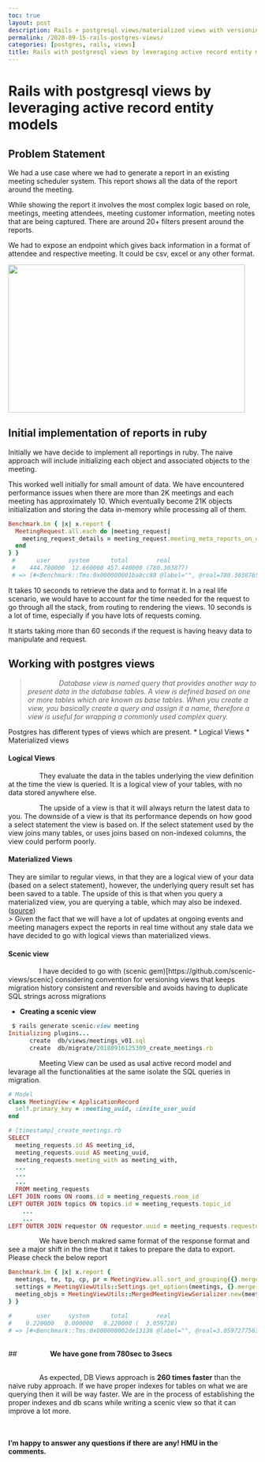 ```yaml
---
toc: true
layout: post
description: Rails + postgresql views/materialized views with versioning and usages
permalink: /2020-09-15-rails-postgres-views/
categories: [postgres, rails, views]
title: Rails with postgresql views by leveraging active record entity models
---
```

# Rails with postgresql views by leveraging active record entity models

## Problem Statement

We had a use case where we had to generate a report in an existing meeting scheduler system. This report shows all the data of the report around the meeting. 

While showing the report it involves the most complex logic based on role, meetings, meeting attendees, meeting customer information, meeting notes that are being captured. There are around 20+ filters present around the reports. 

We had to expose an endpoint which gives back information in a format of attendee and respective meeting. It could be csv, excel or any other format. 

<img src = "../images/rails_db_views/db_views_schema.png" height="300px" width="480px"/>

## Initial implementation of reports in ruby

Initially we have decide to implement all reportings in ruby. The naive approach will include initializing each object and associated objects to the meeting. 

This worked well initially for small amount of data. We have encountered performance issues when there are more than 2K meetings and each meeting has approximately 10. Which eventually become 21K objects initialization and storing the data in-memory while processing all of them. 

```ruby
Benchmark.bm { |x| x.report {
  MeetingRequest.all.each do |meeting_request|
    meeting_request_details = meeting_request.meeting_meta_reports_on_demand(mm_role_uuid, [], ' || ', {template_mode: "separated"})
  end
} }
 #      user     system      total        real
 #    444.780000  12.660000 457.440000 (780.303877)
 # => [#<Benchmark::Tms:0x000000001ba8cc88 @label="", @real=780.3038765005767, @cstime=0.0, @cutime=0.0, @stime=12.66, @utime=444.78000000000003, @total=457.44000000000005>]
```

It takes 10 seconds to retrieve the data and to format it. In a real life scenario, we would have to account for the time needed for the request to go through all the stack, from routing to rendering the views. 10 seconds is a lot of time, especially if you have lots of requests coming.

It starts taking more than 60 seconds if the request is having heavy data to manipulate and request.

## Working with postgres views


> *&nbsp;&nbsp;&nbsp;&nbsp;&nbsp;&nbsp;&nbsp;&nbsp;&nbsp;&nbsp;&nbsp;&nbsp;&nbsp;&nbsp;&nbsp;&nbsp;Database view is named query that provides another way to present data in the database tables. A view is defined based on one or more tables which are known as base tables. When you create a view, you basically create a query and assign it a name, therefore a view is useful for wrapping a commonly used complex query.*

Postgres has different types of views which are present.
* Logical Views
* Materialized views 


#### **Logical Views**

&nbsp;&nbsp;&nbsp;&nbsp;&nbsp;&nbsp;&nbsp;&nbsp;&nbsp;&nbsp;&nbsp;&nbsp;&nbsp;&nbsp;&nbsp;&nbsp;They evaluate the data in the tables underlying the view definition at the time the view is queried. It is a logical view of your tables, with no data stored anywhere else.

&nbsp;&nbsp;&nbsp;&nbsp;&nbsp;&nbsp;&nbsp;&nbsp;&nbsp;&nbsp;&nbsp;&nbsp;&nbsp;&nbsp;&nbsp;&nbsp;The upside of a view is that it will always return the latest data to you. The downside of a view is that its performance depends on how good a select statement the view is based on. If the select statement used by the view joins many tables, or uses joins based on non-indexed columns, the view could perform poorly.

#### **Materialized Views**

They are similar to regular views, in that they are a logical view of your data (based on a select statement), however, the underlying query result set has been saved to a table. The upside of this is that when you query a materialized view, you are querying a table, which may also be indexed. ([source](https://stackoverflow.com/questions/93539/what-is-the-difference-between-views-and-materialized-views-in-oracle))
<br/>
> Given the fact that we will have a lot of updates at ongoing events and meeting managers expect the reports in real time without any stale data we have decided to go with logical views than materialized views.

#### **Scenic view**

&nbsp;&nbsp;&nbsp;&nbsp;&nbsp;&nbsp;&nbsp;&nbsp;&nbsp;&nbsp;&nbsp;&nbsp;&nbsp;&nbsp;&nbsp;&nbsp;I have decided to go with (scenic gem)[https://github.com/scenic-views/scenic] considering convention for versioning views that keeps migration history consistent and reversible and avoids having to duplicate SQL strings across migrations

* **Creating a scenic view**

```ruby
 $ rails generate scenic:view meeting
Initializing plugins...
      create  db/views/meetings_v01.sql
      create  db/migrate/20180916125309_create_meetings.rb
```

&nbsp;&nbsp;&nbsp;&nbsp;&nbsp;&nbsp;&nbsp;&nbsp;&nbsp;&nbsp;&nbsp;&nbsp;&nbsp;&nbsp;&nbsp;&nbsp;Meeting View can be used as usal active record model and levarage all the functionalities at the same isolate the SQL queries in migration. 

```ruby
# Model
class MeetingView < ApplicationRecord
  self.primary_key = :meeting_uuid, :invite_user_uuid
end
```

```ruby
# [timestamp]_create_meetings.rb
SELECT
  meeting_requests.id AS meeting_id,
  meeting_requests.uuid AS meeting_uuid,
  meeting_requests.meeting_with as meeting_with,
  ...
  ...
  ...
  FROM meeting_requests
LEFT JOIN rooms ON rooms.id = meeting_requests.room_id
LEFT OUTER JOIN topics ON topics.id = meeting_requests.topic_id
    ...
    ...
LEFT OUTER JOIN requestor ON requestor.uuid = meeting_requests.requestor_uuid
```

&nbsp;&nbsp;&nbsp;&nbsp;&nbsp;&nbsp;&nbsp;&nbsp;&nbsp;&nbsp;&nbsp;&nbsp;&nbsp;&nbsp;&nbsp;&nbsp;We have bench makred same format of the response format and see a major shift in the time that it takes to prepare the data to export. Please check the below report

```ruby
Benchmark.bm { |x| x.report {
  meetings, te, tp, cp, pr = MeetingView.all.sort_and_grouping({}.merge({current_location: location}))
  settings = MeetingViewUtils::Settings.get_options(meetings, {}.merge({current_location: location}));0
  meeting_objs = MeetingViewUtils::MergedMeetingViewSerializer.new(meetings, settings, current_event).ondemand_attribs
} }

#       user     system      total        real
#    0.220000   0.000000   0.220000 (  3.059728)
# => [#<Benchmark::Tms:0x000000002de13138 @label="", @real=3.059727756306529, @cstime=0.0, @cutime=0.0, @stime=0.0, @utime=0.22000000000002728, @total=0.22000000000002728>]
```
<br />
## &nbsp;&nbsp;&nbsp;&nbsp;&nbsp;&nbsp;&nbsp;&nbsp;&nbsp;&nbsp;&nbsp;&nbsp;&nbsp;&nbsp;&nbsp;&nbsp;**We have gone from 780sec to 3secs**

<br />
&nbsp;&nbsp;&nbsp;&nbsp;&nbsp;&nbsp;&nbsp;&nbsp;&nbsp;&nbsp;&nbsp;&nbsp;&nbsp;&nbsp;&nbsp;&nbsp;As expected, DB Views approach is **260 times faster** than the naive ruby approach. If we have proper indexes for tables on what we are querying then it will be way faster. We are in the process of establishing the proper indexes and db scans while writing a scenic view so that it can improve a lot more.  

<br /><br />
**I’m happy to answer any questions if there are any! HMU in the comments.**